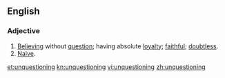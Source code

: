 ==English==
===Adjective===
{{en-adj}}

# [[believe|Believing]] without [[question]]; having absolute [[loyalty]]; [[faithful]]; [[doubtless]].
# [[naive|Naive]].

[[et:unquestioning]]
[[kn:unquestioning]]
[[vi:unquestioning]]
[[zh:unquestioning]]
